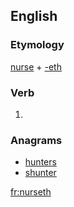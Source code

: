 ==English==

===Etymology===
[[nurse]] + [[-eth]]

===Verb===
{{en-verb form}}

# {{archaic third-person singular of|nurse}}

===Anagrams===
* [[hunters#English|hunters]]
* [[shunter#English|shunter]]

[[fr:nurseth]]